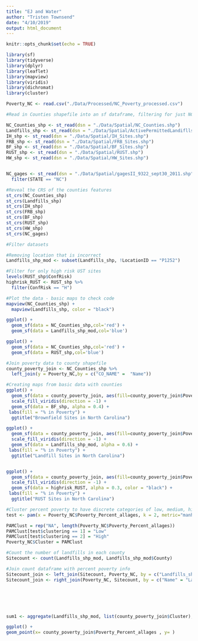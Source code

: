 ```yaml
---
title: "EJ and Water"
author: "Tristen Townsend"
date: "4/10/2019"
output: html_document
---
```


```r
knitr::opts_chunk$set(echo = TRUE)
```



```r

library(sf)
library(tidyverse)
library(dplyr)
library(leaflet)
library(mapview)
library(viridis)
library(dichromat)
library(cluster)

```

```r

Poverty_NC <- read.csv("./Data/Processed/NC_Poverty_processed.csv")

```


```r
#Read in Counties shapefile into an sf dataframe, filtering for just NC counties

NC_Counties_shp <- st_read(dsn = "./Data/Spatial/NC_Counties.shp") 
Landfills_shp <- st_read(dsn = "./Data/Spatial/ActivePermittedLandiflls.shp") 
IH_shp <- st_read(dsn = "./Data/Spatial/IH_Sites.shp") 
FRB_shp <- st_read(dsn = "./Data/Spatial/FRB_Sites.shp") 
BF_shp <- st_read(dsn = "./Data/Spatial/BF_Sites.shp") 
RUST_shp <- st_read(dsn = "./Data/Spatial/RUST.shp") 
HW_shp <- st_read(dsn = "./Data/Spatial/HW_Sites.shp") 


NC_gages <- st_read(dsn = "./Data/Spatial/gagesII_9322_sept30_2011.shp") %>%
  filter(STATE == "NC")

#Reveal the CRS of the counties features
st_crs(NC_Counties_shp)
st_crs(Landfills_shp)
st_crs(IH_shp)
st_crs(FRB_shp)
st_crs(BF_shp)
st_crs(RUST_shp)
st_crs(HW_shp)
st_crs(NC_gages)

#Filter datasets

#Removing location that is incorrect
Landfills_shp_mod <- subset(Landfills_shp, !LocationID == "P1252")

#Filter for only high risk UST sites
levels(RUST_shp$ConfRisk)
highrisk_RUST <- RUST_shp %>%
  filter(ConfRisk == "H")
```

```r

#Plot the data - basic maps to check code
mapview(NC_Counties_shp) + 
  mapview(Landfills_shp, color = "black")

ggplot() + 
  geom_sf(data = NC_Counties_shp,col='red') + 
  geom_sf(data = Landfills_shp_mod,col='blue')

ggplot() + 
  geom_sf(data = NC_Counties_shp,col='red') + 
  geom_sf(data = RUST_shp,col='blue')

```

```r
#Join poverty data to county shapefile
county_poverty_join <- NC_Counties_shp %>% 
  left_join(y = Poverty_NC,by = c("CO_NAME" =  "Name"))

#Creating maps from basic data with counties
ggplot() + 
  geom_sf(data = county_poverty_join, aes(fill=county_poverty_join$Poverty_Percent_allages)) +
  scale_fill_viridis(direction = -1) +
  geom_sf(data = BF_shp, alpha = 0.4) +
 labs(fill = "% in Poverty") +
  ggtitle("Brownfield Sites in North Carolina")

ggplot() + 
  geom_sf(data = county_poverty_join, aes(fill=county_poverty_join$Poverty_Percent_allages)) +
  scale_fill_viridis(direction = -1) +
  geom_sf(data = Landfills_shp_mod, alpha = 0.6) +
 labs(fill = "% in Poverty") +
  ggtitle("Landfill Sites in North Carolina")


ggplot() + 
  geom_sf(data = county_poverty_join, aes(fill=county_poverty_join$Poverty_Percent_allages)) +
  scale_fill_viridis(direction = -1) +
  geom_sf(data = highrisk_RUST, alpha = 0.3, color = "black") +
 labs(fill = "% in Poverty") +
  ggtitle("RUST Sites in North Carolina")
```

```r

#Cluster percent poverty to have discrete categories of low, medium, high
test <- pam(x = Poverty_NC$Poverty_Percent_allages, k = 2, metric="manhattan")

PAMClust = rep("NA", length(Poverty_NC$Poverty_Percent_allages))
PAMClust[test$clustering == 1] = "Low"
PAMClust[test$clustering == 2] = "High"
Poverty_NC$Cluster = PAMClust

#Count the number of landfills in each county
Sitecount <- count(Landfills_shp_mod, Landfills_shp_mod$County)

#Join count dataframe with percent poverty info
Sitecount_join <- left_join(Sitecount, Poverty_NC, by = c("Landfills_shp_mod$County" = "Name"))
Sitecount_join <- right_join(Poverty_NC, Sitecount, by = c("Name" = "Landfills_shp_mod$County"))






sum1 <- aggregate(Landfills_shp_mod, list(county_poverty_join$Cluster), FUN = count)

ggplot() +
geom_point(x= county_poverty_join$Poverty_Percent_allages , y= )

```